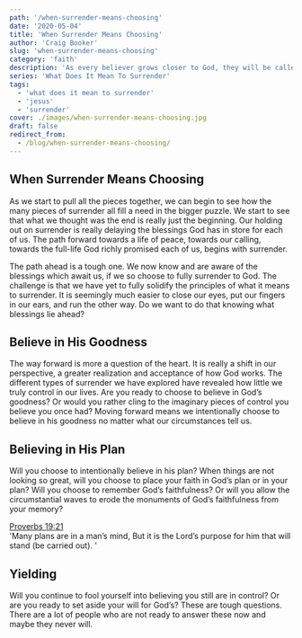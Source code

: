 ```yaml
---
path: '/when-surrender-means-choosing'
date: '2020-05-04'
title: 'When Surrender Means Choosing'
author: 'Craig Booker'
slug: 'when-surrender-means-choosing'
category: 'faith'
description: 'As every believer grows closer to God, they will be called to deeper levels of surrender. Here we talk about when surrender means saying.'
series: 'What Does It Mean To Surrender'
tags:
  - 'what does it mean to surrender'
  - 'jesus'
  - 'surrender'
cover: ./images/when-surrender-means-choosing.jpg
draft: false
redirect_from:
  - /blog/when-surrender-means-choosing/
---
```


## When Surrender Means Choosing

As we start to pull all the pieces together, we can begin to see how the many pieces of surrender all fill a need in the bigger puzzle. We start to see that what we thought was the end is really just the beginning. Our holding out on surrender is really delaying the blessings God has in store for each of us. The path forward towards a life of peace, towards our calling, towards the full-life God richly promised each of us, begins with surrender.

The path ahead is a tough one. We now know and are aware of the blessings which await us, if we so choose to fully surrender to God. The challenge is that we have yet to fully solidify the principles of what it means to surrender. It is seemingly much easier to close our eyes, put our fingers in our ears, and run the other way. Do we want to do that knowing what blessings lie ahead?

## Believe in His Goodness

The way forward is more a question of the heart. It is really a shift in our perspective, a greater realization and acceptance of how God works. The different types of surrender we have explored have revealed how little we truly control in our lives. Are you ready to choose to believe in God’s goodness? Or would you rather cling to the imaginary pieces of control you believe you once had? Moving forward means we intentionally choose to believe in his goodness no matter what our circumstances tell us.

## Believing in His Plan

Will you choose to intentionally believe in his plan? When things are not looking so great, will you choose to place your faith in God’s plan or in your plan? Will you choose to remember God’s faithfulness? Or will you allow the circumstantial waves to erode the monuments of God’s faithfulness from your memory?

[Proverbs 19:21](https://my.bible.com/bible/1588/PRO.19.21)<br />
'Many plans are in a man’s mind, But it is the Lord’s purpose for him that will stand (be carried out). '

## Yielding

Will you continue to fool yourself into believing you still are in control? Or are you ready to set aside your will for God’s? These are tough questions. There are a lot of people who are not ready to answer these now and maybe they never will.
